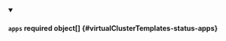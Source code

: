 


<details className="config-field" data-expandable="true" open>
<summary>

#### `apps` <span className="config-field-required" data-required="false">required</span> <span className="config-field-type">object[]</span> <span className="config-field-default"></span> <span className="config-field-enum"></span> {#virtualClusterTemplates-status-apps}



</summary>

<PartialAppsreference />


</details>
